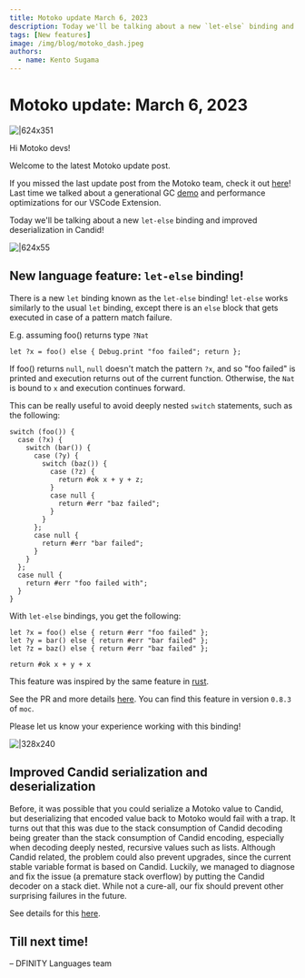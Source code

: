```yaml
---
title: Motoko update March 6, 2023
description: Today we'll be talking about a new `let-else` binding and improved deserialization in Candid!
tags: [New features]
image: /img/blog/motoko_dash.jpeg
authors:
  - name: Kento Sugama
---
```


# Motoko update: March 6, 2023
![|624x351](../_assets/motoko_dash.jpeg)

Hi Motoko devs!

Welcome to the latest Motoko update post.

If you missed the last update post from the Motoko team, check it out [here](https://forum.dfinity.org/t/generational-gc-and-vscode-performance-improvement-motoko-updates/18617)! Last time we talked about a generational GC [demo](https://youtu.be/hJyFmX__ZGw?t=3765) and performance optimizations for our VSCode Extension.

Today we'll be talking about a new `let-else` binding and improved deserialization in Candid!

![|624x55](../_assets/code.png)

## New language feature: `let-else` binding!

There is a new `let` binding known as the `let-else` binding! `let-else` works similarly to the usual `let` binding, except there is an `else` block that gets executed in case of a pattern match failure.

E.g. assuming foo() returns type `?Nat`

```
let ?x = foo() else { Debug.print "foo failed"; return };
```

If foo() returns `null`, `null` doesn't match the pattern `?x`, and so "foo failed" is printed and execution returns out of the current function. Otherwise, the `Nat` is bound to `x` and execution continues forward.

This can be really useful to avoid deeply nested `switch` statements, such as the following:

```
switch (foo()) {
  case (?x) {
    switch (bar()) {
      case (?y) {
        switch (baz()) {
          case (?z) {
            return #ok x + y + z;
          }
          case null {
            return #err "baz failed";
          }
        } 
      };
      case null {
        return #err "bar failed";
      }
    }
  };
  case null {
    return #err "foo failed with";
  }
}
```

With `let-else` bindings, you get the following:

```
let ?x = foo() else { return #err "foo failed" };
let ?y = bar() else { return #err "bar failed" };
let ?z = baz() else { return #err "baz failed" };

return #ok x + y + x
```

This feature was inspired by the same feature in [rust](https://rust-lang.github.io/rfcs/3137-let-else.html).

See the PR and more details [here](https://github.com/dfinity/motoko/pull/3817). You can find this feature in version `0.8.3` of `moc`.

Please let us know your experience working with this binding!

![|328x240](../_assets/stack_with_motoko.png)

## Improved Candid serialization and deserialization

Before, it was possible that you could serialize a Motoko value to Candid, but deserializing that encoded value back to Motoko would fail with a trap. It turns out that this was due to the stack consumption of Candid decoding being greater than the stack consumption of Candid encoding, especially when decoding deeply nested, recursive values such as lists. Although Candid related, the problem could also prevent upgrades, since the current stable variable format is based on Candid. Luckily, we managed to diagnose and fix the issue (a premature stack overflow) by putting the Candid decoder on a stack diet. While not a cure-all, our fix should prevent other surprising failures in the future.

See details for this [here](https://github.com/dfinity/motoko/pull/3809).

## Till next time!

– DFINITY Languages team
